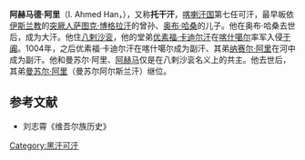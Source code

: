 {{copyedit|time=2013-01-19T09:20:15+00:00}}
{{refimprove|time=2013-01-19T09:20:15+00:00}}
'''阿赫马德·阿里'''（I. Ahmed Han，{{bd|？||1015年||catIdx=A}}），又称'''托干汗'''，[[喀喇汗国|喀喇汗国]]第七任可汗，最早皈依[[伊斯兰教|伊斯兰教]]的[[突厥人|突厥人]][[萨图克·博格拉汗|萨图克·博格拉汗]]的曾孙、[[奥布·哈桑|奥布·哈桑]]的儿子。他在奥布·哈桑去世后，成为大汗。他住[[八剌沙衮|八剌沙衮]]，他的堂弟[[优素福·卡迪尔汗|优素福·卡迪尔汗]]在[[喀什噶尔|喀什噶尔]]率军入侵[[于阗|于阗]]。1004年，之后优素福·卡迪尔汗在喀什噶尔成为副汗、其弟[[纳赛尔·阿里|纳赛尔·阿里]]在河中成为副汗。他和曼苏尔·阿里、[[阿赫马|阿赫马]]仅是在八剌沙衮名义上的共主。他去世后，其弟[[曼苏尔·阿里|曼苏尔·阿里]]（曼苏尔阿尔斯兰汗）继位。

{{start box}}
{{s-before|[[奥布·哈桑|奥布·哈桑]]}}
{{s-title|[[喀喇汗国|喀喇汗国]]可汗|998年—1015年}}
{{s-after|[[曼苏尔·阿里|曼苏尔·阿里]]}}
{{end box}}

==参考文献==
*刘志霄《维吾尔族历史》

[[Category:黑汗可汗|Category:黑汗可汗]]